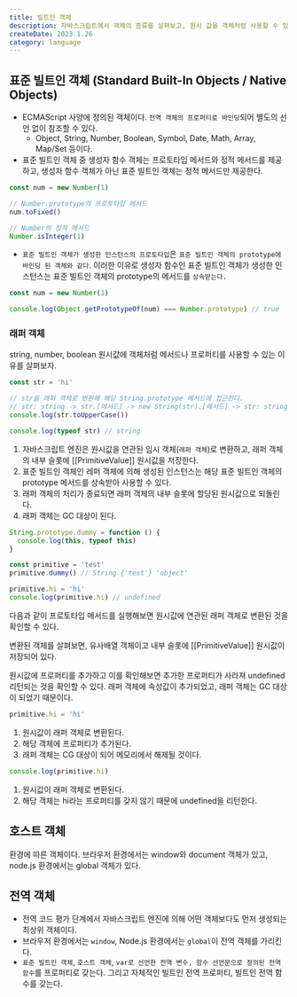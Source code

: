 ```yaml
---
title: 빌트인 객체
description: 자바스크립트에서 객체의 종류를 살펴보고, 원시 값을 객체처럼 사용할 수 있는 원리를 알아보자.
createDate: 2023.1.26
category: language
---
```


## 표준 빌트인 객체 (Standard Built-In Objects / Native Objects)

- ECMAScript 사양에 정의된 객체이다. `전역 객체의 프로퍼티로 바인딩`되어 별도의 선언 없이 참조할 수 있다.
  - Object, String, Number, Boolean, Symbol, Date, Math, Array, Map/Set 등이다.
- 표준 빌트인 객체 중 생성자 함수 객체는 프로토타입 메서드와 정적 메서드를 제공하고, 생성자 함수 객체가 아닌 표준 빌트인 객체는 정적 메서드만 제공한다.

```jsx
const num = new Number(1)

// Number.prototype의 프로토타입 메서드
num.toFixed()

// Number의 정적 메서드
Number.isInteger(1)
```

- `표준 빌트인 객체가 생성한 인스턴스의 프로토타입`은 `표준 빌트인 객체의 prototype에 바인딩 된 객체와 같다`. 이러한 이유로 생성자 함수인 표준 빌트인 객체가 생성한 인스턴스는 표준 빌트인 객체의 prototype의 메서드를 `상속받는다.`

```jsx
const num = new Number(1)

console.log(Object.getPrototypeOf(num) === Number.prototype) // true
```

### 래퍼 객체

string, number, boolean 원시값에 객체처럼 메서드나 프로퍼티를 사용할 수 있는 이유를 살펴보자.

```jsx
const str = 'hi'

// str을 래퍼 객체로 변환해 해당 String.prototype 메서드에 접근한다.
// str: string -> str.[메서드] -> new String(str).[메서드] -> str: string
console.log(str.toUpperCase())

console.log(typeof str) // string
```

1. 자바스크립트 엔진은 원시값을 연관된 임시 객체(`래퍼 객체`)로 변환하고, 래퍼 객체의 내부 슬롯에 [[PrimitiveValue]] 원시값을 저장한다.
2. 표준 빌트인 객체인 레퍼 객체에 의해 생성된 인스턴스는 해당 표준 빌트인 객체의 prototype 메서드를 상속받아 사용할 수 있다.
3. 래퍼 객체의 처리가 종료되면 래퍼 객체의 내부 슬롯에 할당된 원시값으로 되돌린다.
4. 래퍼 객체는 GC 대상이 된다.

```jsx
String.prototype.dummy = function () {
  console.log(this, typeof this)
}

const primitive = 'test'
primitive.dummy() // String {'test'} 'object'

primitive.hi = 'hi'
console.log(primitive.hi) // undefined
```

다음과 같이 프로토타입 메서드를 실행해보면 원시값에 연관된 래퍼 객체로 변환된 것을 확인할 수 있다.

변환된 객체를 살펴보면, 유사배열 객체이고 내부 슬롯에 [[PrimitiveValue]] 원시값이 저장되어 있다.

원시값에 프로퍼티를 추가하고 이를 확인해보면 추가한 프로퍼티가 사라져 undefined 리턴되는 것을 확인할 수 있다. 래퍼 객체에 속성값이 추가되었고, 래퍼 객체는 GC 대상이 되었기 때문이다.

```jsx
primitive.hi = 'hi'
```

1. 원시값이 래퍼 객체로 변환된다.
2. 해당 객체에 프로퍼티가 추가된다.
3. 래퍼 객체는 CG 대상이 되어 메모리에서 해제될 것이다.

```jsx
console.log(primitive.hi)
```

1. 원시값이 래퍼 객체로 변환된다.
2. 해당 객체는 hi라는 프로퍼티를 갖지 않기 때문에 undefined을 리턴한다.

## 호스트 객체

환경에 따른 객체이다. 브라우저 환경에서는 window와 document 객체가 있고, node.js 환경에서는 global 객체가 있다.

## 전역 객체

- 전역 코드 평가 단계에서 자바스크립트 엔진에 의해 어떤 객체보다도 먼저 생성되는 최상위 객체이다.
- 브라우저 환경에서는 `window`, Node.js 환경에서는 `global`이 전역 객체를 가리킨다.
- `표준 빌트인 객체`, `호스트 객체`, `var로 선언한 전역 변수, 함수 선언문으로 정의된 전역 함수`를 프로퍼티로 갖는다. 그리고 자체적인 빌트인 전역 프로퍼티, 빌트인 전역 함수를 갖는다.
